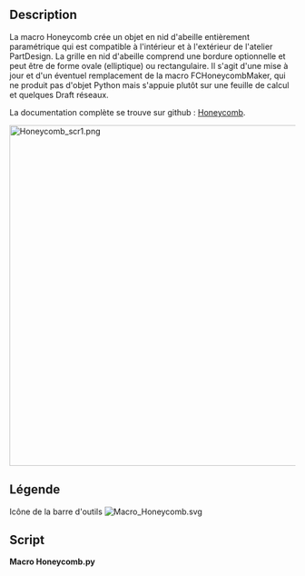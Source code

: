 <languages/>

<div class="mw-translate-fuzzy">
{{Macro/fr
|Name=Macro Honeycomb
|Icon=Macro_Honeycomb.svg
|Description=Créez un objet Python en nid d'abeille aux caractéristiques entièrement paramétriques, compatible dans et en dehors de PartDesign.
|Author=TheMarkster
|Version=0.2024.08.27
|Date=
|FCVersion=Les versions en Python 3
|Download=[https://wiki.freecadweb.org/File:Macro_Honeycomb.svg Icône de la barre d'outils]
|Links=[https://github.com/mwganson/honeycomb Documentation complète sur Github]
}}
</div>

== Description ==

La macro Honeycomb crée un objet en nid d'abeille entièrement paramétrique qui est compatible à l'intérieur et à l'extérieur de l'atelier PartDesign.  La grille en nid d'abeille comprend une bordure optionnelle et peut être de forme ovale (elliptique) ou rectangulaire. Il s'agit d'une mise à jour et d'un éventuel remplacement de la macro FCHoneycombMaker, qui ne produit pas d'objet Python mais s'appuie plutôt sur une feuille de calcul et quelques Draft réseaux.

La documentation complète se trouve sur github : [https://github.com/mwganson/honeycomb Honeycomb].

[[File:Honeycomb_scr1.png|600px]]
{{Caption|Copie d'écran de la Macro Honeycomb}}

<span id="Legend"></span>
== Légende ==

{{Codeextralink|https://gist.github.com/mwganson/97d185ac2114701b26d3da47dccc9f7a/raw/46b27ad36991a460e9772ddb5e73b3115a1329be/Honeycomb.py|Honeycomb.py}}

Icône de la barre d'outils
[[Image:Macro_Honeycomb.svg]]

== Script == 

'''Macro Honeycomb.py'''

{{CodeDownload|https://gist.github.com/mwganson/97d185ac2114701b26d3da47dccc9f7a|Honeycomb.py}}